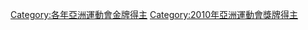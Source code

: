 {{Catnav|頁面分類|...|2010年體育|2010年亚洲运动会|2010年亚洲运动会选手}}
{{Catnav|頁面分類|...|亚洲运动会|2010年亚洲运动会|2010年亚洲运动会选手}}
{{Catnav|頁面分類|...|亚洲运动会|亞洲運動會選手|2010年亚洲运动会选手}}
{{Catnav|頁面分類|...|亞洲體育|亚洲运动会|亞洲運動會奬牌得主}}

[[Category:各年亞洲運動會金牌得主|Category:各年亞洲運動會金牌得主]]
[[Category:2010年亞洲運動會獎牌得主|Category:2010年亞洲運動會獎牌得主]]